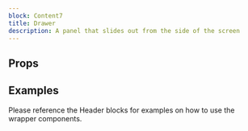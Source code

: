 ```yaml
---
block: Content7
title: Drawer
description: A panel that slides out from the side of the screen
---
```



## Props

<Props />

## Examples

Please reference the Header blocks for examples on how to use the wrapper components.

